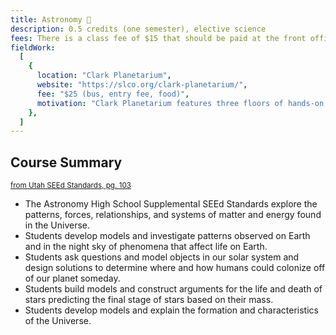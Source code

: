 ---
title: Astronomy 🚀
description: 0.5 credits (one semester), elective science
fees: There is a class fee of $15 that should be paid at the front office. This fee covers any lab materials used throughout the course including a science journal, model rocket building kit, and space base building materials.
fieldWork:
  [
    {
      location: "Clark Planetarium",
      website: "https://slco.org/clark-planetarium/",
      fee: "$25 (bus, entry fee, food)",
      motivation: "Clark Planetarium features three floors of hands-on, interactive exhibits. The topics are Earth, Near Earth, and Beyond.",
    },
  ]
---

## Course Summary

<small>
  <a
    href="https://schools.utah.gov/curr/science/_science_/2023SEEdK12.pdf"
    target="_blank"
  >
    from Utah SEEd Standards, pg. 103
  </a>
</small>

- The Astronomy High School Supplemental SEEd Standards explore the patterns, forces, relationships, and systems of matter and energy found in the Universe.
- Students develop models and investigate patterns observed on Earth and in the night sky of phenomena that affect life on Earth.
- Students ask questions and model objects in our solar system and design solutions to determine where and how humans could colonize off of our planet someday.
- Students build models and construct arguments for the life and death of stars predicting the final stage of stars based on their mass.
- Students develop models and explain the formation and characteristics of the Universe.
